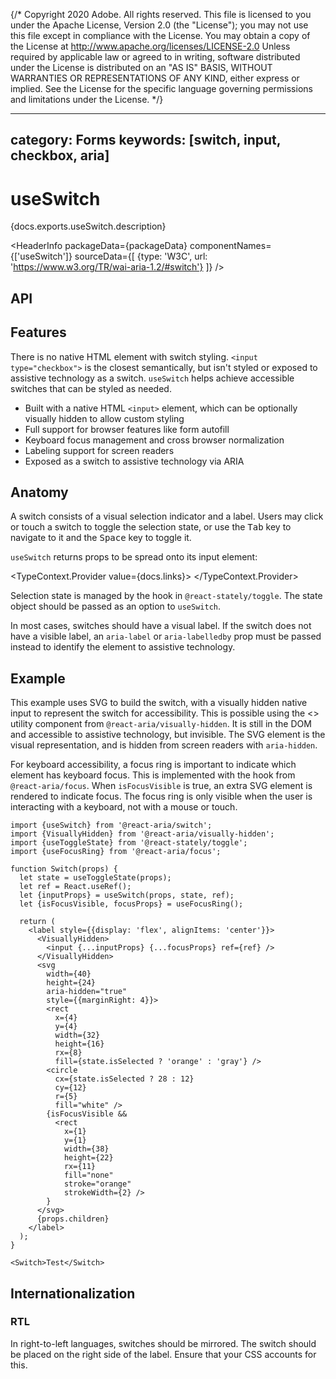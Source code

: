 {/* Copyright 2020 Adobe. All rights reserved.
This file is licensed to you under the Apache License, Version 2.0 (the "License");
you may not use this file except in compliance with the License. You may obtain a copy
of the License at http://www.apache.org/licenses/LICENSE-2.0
Unless required by applicable law or agreed to in writing, software distributed under
the License is distributed on an "AS IS" BASIS, WITHOUT WARRANTIES OR REPRESENTATIONS
OF ANY KIND, either express or implied. See the License for the specific language
governing permissions and limitations under the License. */}



---
category: Forms
keywords: [switch, input, checkbox, aria]
---

# useSwitch

<p>{docs.exports.useSwitch.description}</p>

<HeaderInfo
  packageData={packageData}
  componentNames={['useSwitch']}
  sourceData={[
    {type: 'W3C', url: 'https://www.w3.org/TR/wai-aria-1.2/#switch'}
  ]} />

## API

<FunctionAPI function={docs.exports.useSwitch} links={docs.links} />

## Features

There is no native HTML element with switch styling. `<input type="checkbox">`
is the closest semantically, but isn't styled or exposed to assistive technology
as a switch. `useSwitch` helps achieve accessible switches that can be styled as needed.

* Built with a native HTML `<input>` element, which can be optionally visually
  hidden to allow custom styling
* Full support for browser features like form autofill
* Keyboard focus management and cross browser normalization
* Labeling support for screen readers
* Exposed as a switch to assistive technology via ARIA

## Anatomy

<Anatomy />

A switch consists of a visual selection indicator and a label. Users may click or touch a switch
to toggle the selection state, or use the <kbd>Tab</kbd> key to navigate to it and the <kbd>Space</kbd> key to toggle it.

`useSwitch` returns props to be spread onto its input element:

<TypeContext.Provider value={docs.links}>
  <InterfaceType properties={docs.links[docs.exports.useSwitch.return.id].properties} />
</TypeContext.Provider>

Selection state is managed by the <TypeLink links={statelyDocs.links} type={statelyDocs.exports.useToggleState} />
hook in `@react-stately/toggle`. The state object should be passed as an option to `useSwitch`.

In most cases, switches should have a visual label. If the switch does not have a visible label,
an `aria-label` or `aria-labelledby` prop must be passed instead to identify the element to assistive
technology.

## Example

This example uses SVG to build the switch, with a visually hidden native input to represent
the switch for accessibility. This is possible using
the &lt;<TypeLink links={hiddenDocs.links} type={hiddenDocs.exports.VisuallyHidden} />&gt;
utility component from `@react-aria/visually-hidden`. It is still in the DOM and accessible to assistive technology,
but invisible. The SVG element is the visual representation, and is hidden from screen readers
with `aria-hidden`.

For keyboard accessibility, a focus ring is important to indicate which element has keyboard focus.
This is implemented with the <TypeLink links={focusDocs.links} type={focusDocs.exports.useFocusRing} />
hook from `@react-aria/focus`. When `isFocusVisible` is true, an extra SVG element is rendered to
indicate focus. The focus ring is only visible when the user is interacting with a keyboard,
not with a mouse or touch.

```tsx example
import {useSwitch} from '@react-aria/switch';
import {VisuallyHidden} from '@react-aria/visually-hidden';
import {useToggleState} from '@react-stately/toggle';
import {useFocusRing} from '@react-aria/focus';

function Switch(props) {
  let state = useToggleState(props);
  let ref = React.useRef();
  let {inputProps} = useSwitch(props, state, ref);
  let {isFocusVisible, focusProps} = useFocusRing();

  return (
    <label style={{display: 'flex', alignItems: 'center'}}>
      <VisuallyHidden>
        <input {...inputProps} {...focusProps} ref={ref} />
      </VisuallyHidden>
      <svg
        width={40}
        height={24}
        aria-hidden="true"
        style={{marginRight: 4}}>
        <rect
          x={4}
          y={4}
          width={32}
          height={16}
          rx={8}
          fill={state.isSelected ? 'orange' : 'gray'} />
        <circle
          cx={state.isSelected ? 28 : 12}
          cy={12}
          r={5}
          fill="white" />
        {isFocusVisible &&
          <rect
            x={1}
            y={1}
            width={38}
            height={22}
            rx={11}
            fill="none"
            stroke="orange"
            strokeWidth={2} />
        }
      </svg>
      {props.children}
    </label>
  );
}

<Switch>Test</Switch>
```

## Internationalization

### RTL

In right-to-left languages, switches should be mirrored. The switch should be placed on the right
side of the label. Ensure that your CSS accounts for this.
